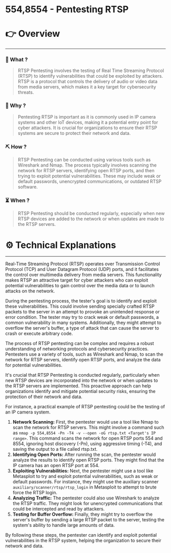 # 554,8554 - Pentesting RTSP


# 👉 Overview

---

### 👀 What ?

> RTSP Pentesting involves the testing of Real Time Streaming Protocol (RTSP) to identify vulnerabilities that could be exploited by attackers. RTSP is a protocol that controls the delivery of audio or video data from media servers, which makes it a key target for cybersecurity threats.
> 

### 🧐 Why ?

> Pentesting RTSP is important as it is commonly used in IP camera systems and other IoT devices, making it a potential entry point for cyber attackers. It is crucial for organizations to ensure their RTSP systems are secure to protect their network and data.
> 

### ⛏️ How ?

> RTSP Pentesting can be conducted using various tools such as Wireshark and Nmap. The process typically involves scanning the network for RTSP servers, identifying open RTSP ports, and then trying to exploit potential vulnerabilities. These may include weak or default passwords, unencrypted communications, or outdated RTSP software.
> 

### ⏳ When ?

> RTSP Pentesting should be conducted regularly, especially when new RTSP devices are added to the network or when updates are made to the RTSP servers.
> 

# ⚙️ Technical Explanations

---

Real-Time Streaming Protocol (RTSP) operates over Transmission Control Protocol (TCP) and User Datagram Protocol (UDP) ports, and it facilitates the control over multimedia delivery from media servers. This functionality makes RTSP an attractive target for cyber attackers who can exploit potential vulnerabilities to gain control over the media data or to launch attacks on the network.

During the pentesting process, the tester's goal is to identify and exploit these vulnerabilities. This could involve sending specially crafted RTSP packets to the server in an attempt to provoke an unintended response or error condition. The tester may try to crack weak or default passwords, a common vulnerability in many systems. Additionally, they might attempt to overflow the server's buffer, a type of attack that can cause the server to crash or execute arbitrary code.

The process of RTSP pentesting can be complex and requires a robust understanding of networking protocols and cybersecurity practices. Pentesters use a variety of tools, such as Wireshark and Nmap, to scan the network for RTSP servers, identify open RTSP ports, and analyze the data for potential vulnerabilities.

It's crucial that RTSP Pentesting is conducted regularly, particularly when new RTSP devices are incorporated into the network or when updates to the RTSP servers are implemented. This proactive approach can help organizations identify and mitigate potential security risks, ensuring the protection of their network and data.

For instance, a practical example of RTSP pentesting could be the testing of an IP camera system.

1. **Network Scanning:** First, the pentester would use a tool like Nmap to scan the network for RTSP servers. This might involve a command such as `nmap -p 554,8554 -Pn -T4 -v --open -oG rtsp.txt <Target's IP range>`. This command scans the network for open RTSP ports 554 and 8554, ignoring host discovery (-Pn), using aggressive timing (-T4), and saving the output to a file called rtsp.txt.
2. **Identifying Open Ports:** After running the scan, the pentester would analyze the results to identify open RTSP ports. They might find that the IP camera has an open RTSP port at 554.
3. **Exploiting Vulnerabilities:** Next, the pentester might use a tool like Metasploit to try and exploit potential vulnerabilities, such as weak or default passwords. For instance, they might use the auxiliary scanner `auxiliary/scanner/rtsp/rtsp_login` in Metasploit to attempt to brute force the RTSP login.
4. **Analyzing Traffic:** The pentester could also use Wireshark to analyze the RTSP traffic. They might look for unencrypted communications that could be intercepted and read by attackers.
5. **Testing for Buffer Overflow:** Finally, they might try to overflow the server's buffer by sending a large RTSP packet to the server, testing the system's ability to handle large amounts of data.

By following these steps, the pentester can identify and exploit potential vulnerabilities in the RTSP system, helping the organization to secure their network and data.
